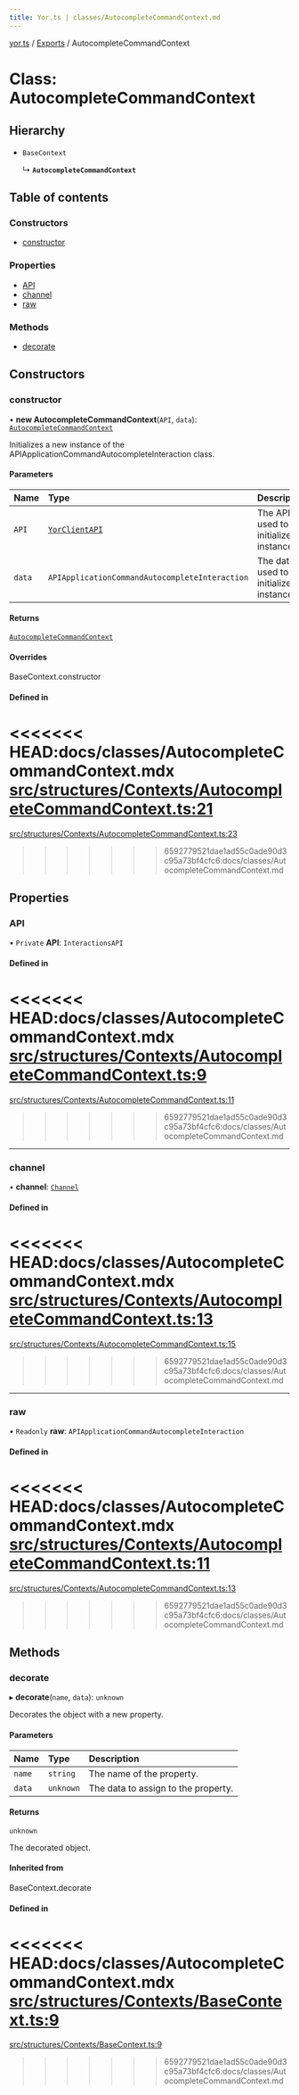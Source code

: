 ```yaml
---
title: Yor.ts | classes/AutocompleteCommandContext.md
---
```

[yor.ts](../README.md) / [Exports](../modules.md) / AutocompleteCommandContext

# Class: AutocompleteCommandContext

## Hierarchy

- `BaseContext`

  ↳ **`AutocompleteCommandContext`**

## Table of contents

### Constructors

- [constructor](AutocompleteCommandContext.md#constructor)

### Properties

- [API](AutocompleteCommandContext.md#api)
- [channel](AutocompleteCommandContext.md#channel)
- [raw](AutocompleteCommandContext.md#raw)

### Methods

- [decorate](AutocompleteCommandContext.md#decorate)

## Constructors

### constructor

• **new AutocompleteCommandContext**(`API`, `data`): [`AutocompleteCommandContext`](AutocompleteCommandContext.md)

Initializes a new instance of the APIApplicationCommandAutocompleteInteraction class.

#### Parameters

| Name | Type | Description |
| :------ | :------ | :------ |
| `API` | [`YorClientAPI`](YorClientAPI.md) | The API used to initialize the instance. |
| `data` | `APIApplicationCommandAutocompleteInteraction` | The data used to initialize the instance. |

#### Returns

[`AutocompleteCommandContext`](AutocompleteCommandContext.md)

#### Overrides

BaseContext.constructor

#### Defined in

<<<<<<< HEAD:docs/classes/AutocompleteCommandContext.mdx
[src/structures/Contexts/AutocompleteCommandContext.ts:21](https://github.com/OreOreki/interactions.ts/blob/dd9125a/src/structures/Contexts/AutocompleteCommandContext.ts#L21)
=======
[src/structures/Contexts/AutocompleteCommandContext.ts:23](https://github.com/OreOreki/yor.ts/blob/dd9125a/src/structures/Contexts/AutocompleteCommandContext.ts#L23)
>>>>>>> 6592779521dae1ad55c0ade90d3c95a73bf4cfc6:docs/classes/AutocompleteCommandContext.md

## Properties

### API

• `Private` **API**: `InteractionsAPI`

#### Defined in

<<<<<<< HEAD:docs/classes/AutocompleteCommandContext.mdx
[src/structures/Contexts/AutocompleteCommandContext.ts:9](https://github.com/OreOreki/interactions.ts/blob/dd9125a/src/structures/Contexts/AutocompleteCommandContext.ts#L9)
=======
[src/structures/Contexts/AutocompleteCommandContext.ts:11](https://github.com/OreOreki/yor.ts/blob/dd9125a/src/structures/Contexts/AutocompleteCommandContext.ts#L11)
>>>>>>> 6592779521dae1ad55c0ade90d3c95a73bf4cfc6:docs/classes/AutocompleteCommandContext.md

___

### channel

• **channel**: [`Channel`](Channel.md)

#### Defined in

<<<<<<< HEAD:docs/classes/AutocompleteCommandContext.mdx
[src/structures/Contexts/AutocompleteCommandContext.ts:13](https://github.com/OreOreki/interactions.ts/blob/dd9125a/src/structures/Contexts/AutocompleteCommandContext.ts#L13)
=======
[src/structures/Contexts/AutocompleteCommandContext.ts:15](https://github.com/OreOreki/yor.ts/blob/dd9125a/src/structures/Contexts/AutocompleteCommandContext.ts#L15)
>>>>>>> 6592779521dae1ad55c0ade90d3c95a73bf4cfc6:docs/classes/AutocompleteCommandContext.md

___

### raw

• `Readonly` **raw**: `APIApplicationCommandAutocompleteInteraction`

#### Defined in

<<<<<<< HEAD:docs/classes/AutocompleteCommandContext.mdx
[src/structures/Contexts/AutocompleteCommandContext.ts:11](https://github.com/OreOreki/interactions.ts/blob/dd9125a/src/structures/Contexts/AutocompleteCommandContext.ts#L11)
=======
[src/structures/Contexts/AutocompleteCommandContext.ts:13](https://github.com/OreOreki/yor.ts/blob/dd9125a/src/structures/Contexts/AutocompleteCommandContext.ts#L13)
>>>>>>> 6592779521dae1ad55c0ade90d3c95a73bf4cfc6:docs/classes/AutocompleteCommandContext.md

## Methods

### decorate

▸ **decorate**(`name`, `data`): `unknown`

Decorates the object with a new property.

#### Parameters

| Name | Type | Description |
| :------ | :------ | :------ |
| `name` | `string` | The name of the property. |
| `data` | `unknown` | The data to assign to the property. |

#### Returns

`unknown`

The decorated object.

#### Inherited from

BaseContext.decorate

#### Defined in

<<<<<<< HEAD:docs/classes/AutocompleteCommandContext.mdx
[src/structures/Contexts/BaseContext.ts:9](https://github.com/OreOreki/interactions.ts/blob/dd9125a/src/structures/Contexts/BaseContext.ts#L9)
=======
[src/structures/Contexts/BaseContext.ts:9](https://github.com/OreOreki/yor.ts/blob/dd9125a/src/structures/Contexts/BaseContext.ts#L9)
>>>>>>> 6592779521dae1ad55c0ade90d3c95a73bf4cfc6:docs/classes/AutocompleteCommandContext.md
